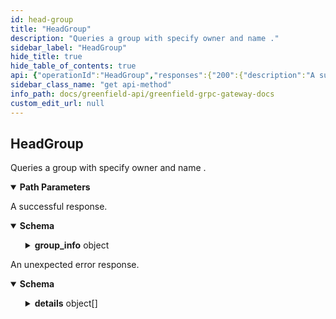 ```yaml
---
id: head-group
title: "HeadGroup"
description: "Queries a group with specify owner and name ."
sidebar_label: "HeadGroup"
hide_title: true
hide_table_of_contents: true
api: {"operationId":"HeadGroup","responses":{"200":{"description":"A successful response.","content":{"*/*":{"schema":{"type":"object","properties":{"group_info":{"type":"object","properties":{"owner":{"type":"string","description":"owner is the owner of the group. It can not changed once it created."},"group_name":{"type":"string","description":"group_name is the name of group which is unique under an account."},"source_type":{"title":"source_type","type":"string","enum":["SOURCE_TYPE_ORIGIN","SOURCE_TYPE_MIRROR_PENDING","SOURCE_TYPE_BSC_CROSS_CHAIN","SOURCE_TYPE_OP_CROSS_CHAIN"],"default":"SOURCE_TYPE_ORIGIN"},"id":{"type":"string","title":"id is the unique identifier of group"},"extra":{"type":"string","title":"extra is used to store extra info for the group"},"tags":{"title":"tags defines a list of tags the group has","type":"object","properties":{"tags":{"type":"array","items":{"type":"object","properties":{"key":{"type":"string"},"value":{"type":"string"}}},"title":"tags defines a list of tags the resource has"}}}}}}}}}},"default":{"description":"An unexpected error response.","content":{"*/*":{"schema":{"type":"object","properties":{"error":{"type":"string"},"code":{"type":"integer","format":"int32"},"message":{"type":"string"},"details":{"type":"array","items":{"type":"object","properties":{"type_url":{"type":"string"},"value":{"type":"string","format":"byte"}}}}}}}}}},"parameters":[{"name":"group_owner","in":"path","required":true,"schema":{"type":"string"}},{"name":"group_name","in":"path","required":true,"schema":{"type":"string"}}],"tags":["storage"],"description":"Queries a group with specify owner and name .","method":"get","path":"/greenfield/storage/head_group/{group_owner}/{group_name}","info":{"title":"Greenfield - gRPC Gateway docs","description":"A REST interface for state queries","version":"1.0.0"},"postman":{"name":"HeadGroup","description":{"content":"Queries a group with specify owner and name .","type":"text/plain"},"url":{"path":["greenfield","storage","head_group",":group_owner",":group_name"],"host":["{{baseUrl}}"],"query":[],"variable":[{"disabled":false,"description":{"content":"(Required) ","type":"text/plain"},"type":"any","value":"","key":"group_owner"},{"disabled":false,"description":{"content":"(Required) ","type":"text/plain"},"type":"any","value":"","key":"group_name"}]},"header":[{"key":"Accept","value":"*/*"}],"method":"GET"}}
sidebar_class_name: "get api-method"
info_path: docs/greenfield-api/greenfield-grpc-gateway-docs
custom_edit_url: null
---
```



## HeadGroup



Queries a group with specify owner and name .

<details style={{"marginBottom":"1rem"}} data-collapsed={false} open={true}><summary style={{}}><strong>Path Parameters</strong></summary><div><ul><ParamsItem className={"paramsItem"} param={{"name":"group_owner","in":"path","required":true,"schema":{"type":"string"}}}></ParamsItem><ParamsItem className={"paramsItem"} param={{"name":"group_name","in":"path","required":true,"schema":{"type":"string"}}}></ParamsItem></ul></div></details><div><ApiTabs><TabItem label={"200"} value={"200"}><div>

A successful response.

</div><div><MimeTabs schemaType={"response"}><TabItem label={"*/*"} value={"*/*"}><SchemaTabs><TabItem label={"Schema"} value={"Schema"}><details style={{}} data-collapsed={false} open={true}><summary style={{"textAlign":"left"}}><strong>Schema</strong></summary><div style={{"textAlign":"left","marginLeft":"1rem"}}></div><ul style={{"marginLeft":"1rem"}}><SchemaItem collapsible={true} className={"schemaItem"}><details style={{}}><summary style={{}}><strong>group_info</strong><span style={{"opacity":"0.6"}}> object</span></summary><div style={{"marginLeft":"1rem"}}><SchemaItem collapsible={false} name={"owner"} required={false} schemaName={"string"} qualifierMessage={undefined} schema={{"type":"string","description":"owner is the owner of the group. It can not changed once it created."}}></SchemaItem><SchemaItem collapsible={false} name={"group_name"} required={false} schemaName={"string"} qualifierMessage={undefined} schema={{"type":"string","description":"group_name is the name of group which is unique under an account."}}></SchemaItem><SchemaItem collapsible={false} name={"source_type"} required={false} schemaName={"source_type"} qualifierMessage={"**Possible values:** [`SOURCE_TYPE_ORIGIN`, `SOURCE_TYPE_MIRROR_PENDING`, `SOURCE_TYPE_BSC_CROSS_CHAIN`, `SOURCE_TYPE_OP_CROSS_CHAIN`]"} schema={{"title":"source_type","type":"string","enum":["SOURCE_TYPE_ORIGIN","SOURCE_TYPE_MIRROR_PENDING","SOURCE_TYPE_BSC_CROSS_CHAIN","SOURCE_TYPE_OP_CROSS_CHAIN"],"default":"SOURCE_TYPE_ORIGIN"}}></SchemaItem><SchemaItem collapsible={false} name={"id"} required={false} schemaName={"id is the unique identifier of group"} qualifierMessage={undefined} schema={{"type":"string","title":"id is the unique identifier of group"}}></SchemaItem><SchemaItem collapsible={false} name={"extra"} required={false} schemaName={"extra is used to store extra info for the group"} qualifierMessage={undefined} schema={{"type":"string","title":"extra is used to store extra info for the group"}}></SchemaItem><SchemaItem collapsible={true} className={"schemaItem"}><details style={{}}><summary style={{}}><strong>tags</strong><span style={{"opacity":"0.6"}}> object</span></summary><div style={{"marginLeft":"1rem"}}><SchemaItem collapsible={true} className={"schemaItem"}><details style={{}}><summary style={{}}><strong>tags</strong><span style={{"opacity":"0.6"}}> object[]</span></summary><div style={{"marginLeft":"1rem"}}><li><div style={{"fontSize":"var(--ifm-code-font-size)","opacity":"0.6","marginLeft":"-.5rem","paddingBottom":".5rem"}}>Array [</div></li><SchemaItem collapsible={false} name={"key"} required={false} schemaName={"string"} qualifierMessage={undefined} schema={{"type":"string"}}></SchemaItem><SchemaItem collapsible={false} name={"value"} required={false} schemaName={"string"} qualifierMessage={undefined} schema={{"type":"string"}}></SchemaItem><li><div style={{"fontSize":"var(--ifm-code-font-size)","opacity":"0.6","marginLeft":"-.5rem"}}>]</div></li></div></details></SchemaItem></div></details></SchemaItem></div></details></SchemaItem></ul></details></TabItem><TabItem label={"Example (from schema)"} value={"Example (from schema)"}><ResponseSamples responseExample={"{\n  \"group_info\": {\n    \"owner\": \"string\",\n    \"group_name\": \"string\",\n    \"source_type\": \"SOURCE_TYPE_ORIGIN\",\n    \"id\": \"string\",\n    \"extra\": \"string\",\n    \"tags\": {\n      \"tags\": [\n        {\n          \"key\": \"string\",\n          \"value\": \"string\"\n        }\n      ]\n    }\n  }\n}"} language={"json"}></ResponseSamples></TabItem></SchemaTabs></TabItem></MimeTabs></div></TabItem><TabItem label={"default"} value={"default"}><div>

An unexpected error response.

</div><div><MimeTabs schemaType={"response"}><TabItem label={"*/*"} value={"*/*"}><SchemaTabs><TabItem label={"Schema"} value={"Schema"}><details style={{}} data-collapsed={false} open={true}><summary style={{"textAlign":"left"}}><strong>Schema</strong></summary><div style={{"textAlign":"left","marginLeft":"1rem"}}></div><ul style={{"marginLeft":"1rem"}}><SchemaItem collapsible={false} name={"error"} required={false} schemaName={"string"} qualifierMessage={undefined} schema={{"type":"string"}}></SchemaItem><SchemaItem collapsible={false} name={"code"} required={false} schemaName={"int32"} qualifierMessage={undefined} schema={{"type":"integer","format":"int32"}}></SchemaItem><SchemaItem collapsible={false} name={"message"} required={false} schemaName={"string"} qualifierMessage={undefined} schema={{"type":"string"}}></SchemaItem><SchemaItem collapsible={true} className={"schemaItem"}><details style={{}}><summary style={{}}><strong>details</strong><span style={{"opacity":"0.6"}}> object[]</span></summary><div style={{"marginLeft":"1rem"}}><li><div style={{"fontSize":"var(--ifm-code-font-size)","opacity":"0.6","marginLeft":"-.5rem","paddingBottom":".5rem"}}>Array [</div></li><SchemaItem collapsible={false} name={"type_url"} required={false} schemaName={"string"} qualifierMessage={undefined} schema={{"type":"string"}}></SchemaItem><SchemaItem collapsible={false} name={"value"} required={false} schemaName={"byte"} qualifierMessage={undefined} schema={{"type":"string","format":"byte"}}></SchemaItem><li><div style={{"fontSize":"var(--ifm-code-font-size)","opacity":"0.6","marginLeft":"-.5rem"}}>]</div></li></div></details></SchemaItem></ul></details></TabItem><TabItem label={"Example (from schema)"} value={"Example (from schema)"}><ResponseSamples responseExample={"{\n  \"error\": \"string\",\n  \"code\": 0,\n  \"message\": \"string\",\n  \"details\": [\n    {\n      \"type_url\": \"string\",\n      \"value\": \"string\"\n    }\n  ]\n}"} language={"json"}></ResponseSamples></TabItem></SchemaTabs></TabItem></MimeTabs></div></TabItem></ApiTabs></div>
      